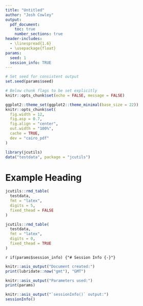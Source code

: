 ```yaml
---
title: "Untitled"
author: "Josh Cowley"
output:
  pdf_document:
    toc: true
    number_sections: true
header-includes:
  - \linespread{1.6}
  - \usepackage{float}
params:
  seed: 1
  session_info: TRUE
---
```


```r
# Set seed for consistent output
set.seed(params$seed)

# Below chunk flags to be set explicitly
knitr::opts_chunk$set(echo = FALSE, message = FALSE)
```

```r
ggplot2::theme_set(ggplot2::theme_minimal(base_size = 22))
knitr::opts_chunk$set(
  fig.width = 12,
  fig.asp = 0.7,
  fig.align = "center",
  out.width = "100%",
  cache = TRUE,
  dev = "cairo_pdf"
)
```

```r
library(jcutils)
data("testdata", package = "jcutils")
```


# Example Heading

```r
jcutils::rmd_table(
  testdata,
  fmt = "latex",
  digits = 5,
  fixed_thead = FALSE
)
```

```r
jcutils::rmd_table(
  testdata,
  fmt = "latex",
  digits = 0,
  fixed_thead = TRUE
)
```


`r if(params$session_info) {"# Session Info {-}"}`
```r
knitr::asis_output("Document created:")
print(lubridate::now("gmt"), "GMT")

knitr::asis_output("Parameters used:")
print(params)

knitr::asis_output("`sessionInfo()` output:")
sessionInfo()
```
